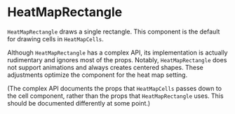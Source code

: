 
# HeatMapRectangle

<Meta title="Addons/Matrix/HeatMaps/HeatMapRectangle" />

`HeatMapRectangle` draws a single rectangle. This component is the default for drawing cells in `HeatMapCells`.

<ArgsTable of={HeatMapRectangle} />

Although `HeatMapRectangle` has a complex API, its implementation is actually rudimentary and ignores most of the props.
Notably, `HeatMapRectangle` does not support animations and always creates centered shapes.
These adjustments optimize the component for the heat map setting.

(The complex API documents the props that `HeatMapCells` passes down to the cell component,
rather than the props that `HeatMapRectangle` uses. This should be documented differently at some point.)
